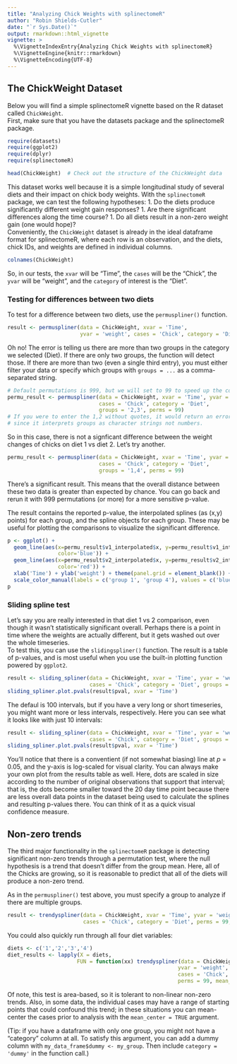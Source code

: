```yaml
---
title: "Analyzing Chick Weights with splinectomeR"
author: "Robin Shields-Cutler"
date: "`r Sys.Date()`"
output: rmarkdown::html_vignette
vignette: >
  %\VignetteIndexEntry{Analyzing Chick Weights with splinectomeR}
  %\VignetteEngine{knitr::rmarkdown}
  %\VignetteEncoding{UTF-8}
---
```



## The ChickWeight Dataset  
Below you will find a simple splinectomeR vignette based on the R dataset called `ChickWeight`.  
First, make sure that you have the datasets package and the splinectomeR package.  
```r
require(datasets)
require(ggplot2)
require(dplyr)
require(splinectomeR)

head(ChickWeight)  # Check out the structure of the ChickWeight data
```
  
This dataset works well because it is a simple longitudinal study of several diets and their impact on chick body weights. With the `splinectomeR` package, we can test the following hypotheses:
1. Do the diets produce significantly different weight gain responses?
1. Are there significant differences along the time course?
1. Do all diets result in a non-zero weight gain (one would hope)?  
Conveniently, the `ChickWeight` dataset is already in the ideal dataframe format for splinectomeR, where each row is an observation, and the diets, chick IDs, and weights are defined in individual columns.
```r
colnames(ChickWeight)
```
  
So, in our tests, the `xvar` will be "Time", the `cases` will be the "Chick", the `yvar` will be "weight", and the `category` of interest is the "Diet".
  
### Testing for differences between two diets
To test for a difference between two diets, use the `permuspliner()` function.  
```r
result <- permuspliner(data = ChickWeight, xvar = 'Time',
                       yvar = 'weight', cases = 'Chick', category = 'Diet')
```
  
Oh no! The error is telling us there are more than two groups in the category we selected (Diet). If there are only two groups, the function will detect those. If there are more than two (even a single third entry), you must either filter your data or specify which groups with `groups = ...` as a comma-separated string.  

```r
# Default permutations is 999, but we will set to 99 to speed up the code
permu_result <- permuspliner(data = ChickWeight, xvar = 'Time', yvar = 'weight',
                             cases = 'Chick', category = 'Diet',
                             groups = '2,3', perms = 99)
# If you were to enter the 1,2 without quotes, it would return an error
# since it interprets groups as character strings not numbers.
```
  
So in this case, there is not a signficant difference between the weight changes of chicks on diet 1 vs diet 2. Let's try another.  
```r
permu_result <- permuspliner(data = ChickWeight, xvar = 'Time', yvar = 'weight',
                             cases = 'Chick', category = 'Diet',
                             groups = '1,4', perms = 99)
```
  
There's a significant result. This means that the overall distance between these two data is greater than expected by chance. You can go back and rerun it with 999 permutations (or more) for a more sensitive p-value.  
  
The result contains the reported p-value, the interpolated splines (as (x,y) points) for each group, and the spline objects for each group. These may be useful for plotting the comparisons to visualize the significant difference.  
```r
p <- ggplot() +
  geom_line(aes(x=permu_result$v1_interpolated$x, y=permu_result$v1_interpolated$var1,
                color='blue')) +
  geom_line(aes(x=permu_result$v2_interpolated$x, y=permu_result$v2_interpolated$var2,
                color='red')) +
  xlab('Time') + ylab('weight') + theme(panel.grid = element_blank()) +
  scale_color_manual(labels = c('group 1', 'group 4'), values = c('blue','red'))
p
```


### Sliding spline test
Let's say you are really interested in that diet 1 vs 2 comparison, even though it wasn't statistically significant overall. Perhaps there is a point in time where the weights are actually different, but it gets washed out over the whole timeseries.  
To test this, you can use the `slidingspliner()` function. The result is a table of p-values, and is most useful when you use the built-in plotting function powered by `ggplot2`.

```r
result <- sliding_spliner(data = ChickWeight, xvar = 'Time', yvar = 'weight',
                          cases = 'Chick', category = 'Diet', groups = '1,2')
sliding_spliner.plot.pvals(result$pval, xvar = 'Time')
```
  
The defaul is 100 intervals, but if you have a very long or short timeseries, you might want more or less intervals, respectively. Here you can see what it looks like with just 10 intervals:  

```r
result <- sliding_spliner(data = ChickWeight, xvar = 'Time', yvar = 'weight',
                          cases = 'Chick', category = 'Diet', groups = '1,2', ints = 10)
sliding_spliner.plot.pvals(result$pval, xvar = 'Time')
```
  
You'll notice that there is a conventient (if not somewhat biasing) line at _p_ = 0.05, and the y-axis is log-scaled for visual clarity. You can always make your own plot from the results table as well. Here, dots are scaled in size according to the number of original observations that support that interval; that is, the dots become smaller toward the 20 day time point because there are less overall data points in the dataset being used to calculate the splines and resulting p-values there. You can think of it as a quick visual confidence measure.  

## Non-zero trends
The third major functionality in the `splinectomeR` package is detecting significant non-zero trends through a permutation test, where the null hypothesis is a trend that doesn't differ from the group mean. Here, all of the Chicks are growing, so it is reasonable to predict that all of the diets will produce a non-zero trend.  
  
As in the `permuspliner()` test above, you must specify a group to analyze if there are multiple groups.  

```r
result <- trendyspliner(data = ChickWeight, xvar = 'Time', yvar = 'weight', group = '4',
                        cases = 'Chick', category = 'Diet', perms = 99, mean_center = F)
```
  
You could also quickly run through all four diet variables:  
```r
diets <- c('1','2','3','4')
diet_results <- lapply(X = diets,
                      FUN = function(xx) trendyspliner(data = ChickWeight, xvar = 'Time',
                                                      yvar = 'weight', group = xx,
                                                      cases = 'Chick', category = 'Diet',
                                                      perms = 99, mean_center = F))
```


Of note, this test is area-based, so it is tolerant to non-linear non-zero trends. Also, in some data, the individual cases may have a range of starting points that could confound this trend; in these situations you can mean-center the cases prior to analysis with the `mean_center = TRUE` argument.  
  
(Tip: if you have a dataframe with only one group, you might not have a "category" column at all. To satisfy this argument, you can add a dummy column with `my_data_frame$dummy <- my_group`. Then include `category = 'dummy'` in the function call.)


